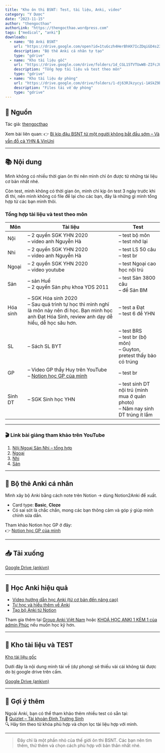 ```yaml
---
title: "Kho ôn thi BSNT: Test, tài liệu, Anki, video"
category: "Y Dược"
date: "2023-11-15"
author: "thengocthao"
authorLink: "https://thengocthao.wordpress.com"
tags: ["medical", "anki"]
downloads:
  - name: "Bộ Anki BSNT"
    url: "https://drive.google.com/open?id=1tuGczh4HerBhHX7IcZDqiGD4s23PfkCt&usp=drive_fs"
    description: "Bộ thẻ Anki cá nhân tự tạo"
    type: "gdrive"
  - name: "Kho tài liệu gốc"
    url: "https://drive.google.com/drive/folders/1d_CGL15TVTUwW8-ZIFcJUDuAS7OHzG5C"
    description: "Tổng hợp tài liệu và test theo môn"
    type: "gdrive"
  - name: "Kho tài liệu dự phòng"
    url: "https://drive.google.com/drive/folders/1-dj63RJkzycyi-1ASkZ9bkvdMK_MJYdb?usp=sharing"
    description: "Files tải về dự phòng"
    type: "gdrive"
---
```


## 📝 Nguồn

Tác giả: [thengocthao](http://ankivn.com/blog/review-test-tai-lieu-on-thi-bsnt-anki)

Xem bài liên quan: 👉 [Bí kíp đậu BSNT từ một người không bắt đầu sớm – Và vẫn đỗ cả YHN & VinUni](/decks/bi-kip-dau-bsnt-yhn-vinuni)

---

## 📚 Nội dung

Mình không có nhiều thời gian ôn thi nên mình chỉ ôn được từ những tài liệu cơ bản nhất nhé.

Còn test, mình không có thời gian ôn, mình chỉ kịp ôn test 3 ngày trước khi đi thi, nên mình không có file để lại cho các bạn, đây là những gì mình tổng hợp từ các bạn mình thôi.

### Tổng hợp tài liệu và test theo môn

| Môn       | Tài liệu                                                                                                                                                                 | Test                                                                                     |
|-----------|--------------------------------------------------------------------------------------------------------------------------------------------------------------------------|------------------------------------------------------------------------------------------|
| Nội       | – 2 quyển SGK YHN 2020  <br/> – video anh Nguyễn Hà                                                                                                                        | – test bộ môn  <br/> – test nhớ lại                                                      |
| Nhi       | – 2 quyển SGK YHN 2020  <br/> – video anh Nguyễn Hà                                                                                                                        | – test LS 50 câu  <br/> – test br                                                        |
| Ngoại     | – 2 quyển SGK YHN 2020  <br/> – video youtube                                                                                                                              | – test Ngoại cao học nội trú                                                            |
| Sản       | – sản Huế  <br/> – 2 quyển Sản phụ khoa YDS 2011                                                                                                                            | – test Sản 3800 câu  <br/> – đề Sản BM                                                   |
| Hóa sinh  | – SGK Hóa sinh 2020  <br/> – Sau quá trình tự học thì mình nghĩ là môn này nên đi học. Bạn mình học anh Đạt Hóa Sinh, review anh dạy dễ hiểu, dễ học sâu hơn.              | – test a Đạt  <br/> – test 6 đề YHN                                                      |
| SL        | – Sách SL BYT                                                                                                                                                             | – test BRS  <br/> – test br (bộ môn)  <br/> – Guyton, pretest thấy bảo có trúng          |
| GP        | – Video GP thầy Huy trên YouTube  <br/> – [Notion học GP của mình](https://climbing-channel-570.notion.site/ccc189ca6ae94707b1b69fdd4416119d?v=c0725ac65dbf41a38aa838077619b586) | – test br                                                                              |
| Sinh DT   | – SGK Sinh học YHN                                                                                                                                                        | – test sinh DT nội trú (mình mua ở quán photo)  <br/> – Năm nay sinh DT trúng ít lắm    |

---

### 🎬 Link bài giảng tham khảo trên YouTube

1. [Nội Ngoại Sản Nhi – tổng hợp](https://www.youtube.com/c/L%C3%8AHo%C3%A0ngTh%E1%BA%AFng)  
2. [Ngoại](https://www.youtube.com/channel/UC2tZUzBLSruCv3Cmfuhu-7g)  
3. [Nhi](https://www.youtube.com/playlist?list=PLwVmMALzBz9qSzM3FQCGLVNwI1meMvi8v)  
4. [Sản](https://www.youtube.com/playlist?list=PLXnGFHg0ufuzzSxPV2cf26eRBkcUtAbCv)



---

## 🧠 Bộ thẻ Anki cá nhân

Mình xây bộ Anki bằng cách note trên Notion → dùng Notion2Anki để xuất.

- Card type: **Basic**, **Cloze**
- Có sai sót là chắc chắn, mong các bạn thông cảm và góp ý giúp mình chỉnh sửa dần.

Tham khảo Notion học GP ở đây:  
👉 [Notion học GP của mình](https://climbing-channel-570.notion.site/ccc189ca6ae94707b1b69fdd4416119d?v=c0725ac65dbf41a38aa838077619b586)

---

## 📥 Tải xuống

[Google Drive (ankivn)](https://drive.google.com/open?id=1tuGczh4HerBhHX7IcZDqiGD4s23PfkCt&usp=drive_fs)

---

## 🧰 Học Anki hiệu quả

- [Video hướng dẫn học Anki (từ cơ bản đến nâng cao)](https://www.youtube.com/playlist?list=PLAwi1RbowI0zk-lgZQskR-WnKgF4qVvM2)  
- [Tự học và hiểu thêm về Anki](https://www.youtube.com/playlist?list=PLQXOqMxi6RBf6rTF3z7neKovitd_IhfL1)  
- [Tạo bộ Anki từ Notion](https://www.youtube.com/playlist?list=PLi4u4PuK0hW88DuH-t9TF2fWip5dP2j1B)

Tham gia thêm tại [Group Anki Việt Nam](https://www.facebook.com/groups/ankivocabulary/) hoặc [KHOÁ HỌC ANKI 1 KÈM 1 của admin Phúc](https://www.facebook.com/tui.la.phuc747/) nếu muốn học kỹ hơn.

---

## 📂 Kho tài liệu và TEST

[Kho tài liệu gốc](https://drive.google.com/drive/folders/1d_CGL15TVTUwW8-ZIFcJUDuAS7OHzG5C)

Dưới đây là nội dung mình tải về (dự phong) sẽ thiếu vài cái không tải được do bị google drive trên cấm.

[Google Drive (ankivn)](https://drive.google.com/drive/folders/1-dj63RJkzycyi-1ASkZ9bkvdMK_MJYdb?usp=sharing)

---

## 💬 Gợi ý thêm

Ngoài Anki, bạn có thể tham khảo thêm nhiều test có sẵn tại:  
🔗 [Quizlet – Tài khoản Đình Trường Sinh](https://quizlet.com/dinh_truong_sinh/sets)  
🔍 Hãy tìm theo từ khóa phù hợp và chọn lọc tài liệu hợp với mình.

---

> Đây chỉ là một phần nhỏ của thế giới ôn thi BSNT. Các bạn nên tìm thêm, thử thêm và chọn cách phù hợp với bản thân nhất nhé.